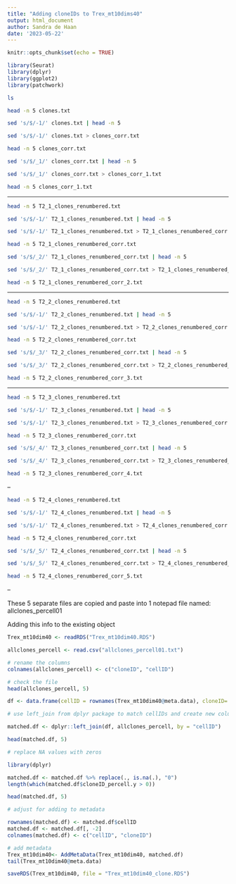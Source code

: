 ---
title: "Adding cloneIDs to Trex_mt10dims40"
output: html_document
author: Sandra de Haan
date: '2023-05-22'
---




```{r setup, include=FALSE}
knitr::opts_chunk$set(echo = TRUE)
```

```{r}
library(Seurat)
library(dplyr)
library(ggplot2)
library(patchwork)
```



```{bash}
ls
```

```{bash}
head -n 5 clones.txt
```

```{bash}
sed 's/$/-1/' clones.txt | head -n 5
```

```{bash}
sed 's/$/-1/' clones.txt > clones_corr.txt

head -n 5 clones_corr.txt
```
```{bash}
sed 's/$/_1/' clones_corr.txt | head -n 5
```

```{bash}
sed 's/$/_1/' clones_corr.txt > clones_corr_1.txt

head -n 5 clones_corr_1.txt
```


---

```{bash}
head -n 5 T2_1_clones_renumbered.txt
```

```{bash}
sed 's/$/-1/' T2_1_clones_renumbered.txt | head -n 5
```

```{bash}
sed 's/$/-1/' T2_1_clones_renumbered.txt > T2_1_clones_renumbered_corr.txt

head -n 5 T2_1_clones_renumbered_corr.txt
```
```{bash}
sed 's/$/_2/' T2_1_clones_renumbered_corr.txt | head -n 5
```

```{bash}
sed 's/$/_2/' T2_1_clones_renumbered_corr.txt > T2_1_clones_renumbered_corr_2.txt

head -n 5 T2_1_clones_renumbered_corr_2.txt
```



---


```{bash}
head -n 5 T2_2_clones_renumbered.txt
```

```{bash}
sed 's/$/-1/' T2_2_clones_renumbered.txt | head -n 5
```

```{bash}
sed 's/$/-1/' T2_2_clones_renumbered.txt > T2_2_clones_renumbered_corr.txt

head -n 5 T2_2_clones_renumbered_corr.txt
```
```{bash}
sed 's/$/_3/' T2_2_clones_renumbered_corr.txt | head -n 5
```

```{bash}
sed 's/$/_3/' T2_2_clones_renumbered_corr.txt > T2_2_clones_renumbered_corr_3.txt

head -n 5 T2_2_clones_renumbered_corr_3.txt
```


---


```{bash}
head -n 5 T2_3_clones_renumbered.txt
```

```{bash}
sed 's/$/-1/' T2_3_clones_renumbered.txt | head -n 5
```

```{bash}
sed 's/$/-1/' T2_3_clones_renumbered.txt > T2_3_clones_renumbered_corr.txt

head -n 5 T2_3_clones_renumbered_corr.txt
```
```{bash}
sed 's/$/_4/' T2_3_clones_renumbered_corr.txt | head -n 5
```

```{bash}
sed 's/$/_4/' T2_3_clones_renumbered_corr.txt > T2_3_clones_renumbered_corr_4.txt

head -n 5 T2_3_clones_renumbered_corr_4.txt
```


-- 


```{bash}
head -n 5 T2_4_clones_renumbered.txt
```

```{bash}
sed 's/$/-1/' T2_4_clones_renumbered.txt | head -n 5
```

```{bash}
sed 's/$/-1/' T2_4_clones_renumbered.txt > T2_4_clones_renumbered_corr.txt

head -n 5 T2_4_clones_renumbered_corr.txt
```
```{bash}
sed 's/$/_5/' T2_4_clones_renumbered_corr.txt | head -n 5
```

```{bash}
sed 's/$/_5/' T2_4_clones_renumbered_corr.txt > T2_4_clones_renumbered_corr_5.txt

head -n 5 T2_4_clones_renumbered_corr_5.txt
```

-- 

These 5 separate files are copied and paste into 1 notepad file named: allclones_percell01

Adding this info to the existing object 


```{r}
Trex_mt10dim40 <- readRDS("Trex_mt10dim40.RDS")
```

```{r}
allclones_percell <- read.csv("allclones_percell01.txt")
```

```{r}
# rename the columns
colnames(allclones_percell) <- c("cloneID", "cellID")

# check the file
head(allclones_percell, 5)
```


```{r}
df <- data.frame(cellID = rownames(Trex_mt10dim40@meta.data), cloneID= 0)
```


```{r}
# use left_join from dplyr package to match cellIDs and create new column with cloneID

matched.df <- dplyr::left_join(df, allclones_percell, by = "cellID")

head(matched.df, 5)
```

```{r}
# replace NA values with zeros

library(dplyr)

matched.df <- matched.df %>% replace(., is.na(.), "0")
length(which(matched.df$cloneID_percell.y > 0))

head(matched.df, 5)
```

```{r}
# adjust for adding to metadata

rownames(matched.df) <- matched.df$cellID
matched.df <- matched.df[, -2]
colnames(matched.df) <- c("cellID", "cloneID")

# add metadata
Trex_mt10dim40<- AddMetaData(Trex_mt10dim40, matched.df)
tail(Trex_mt10dim40@meta.data)
```

```{r}
saveRDS(Trex_mt10dim40, file = "Trex_mt10dim40_clone.RDS")
```

